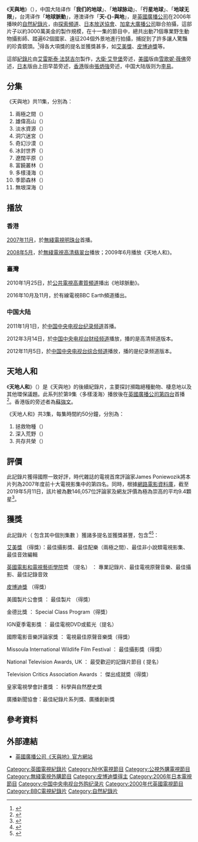 {{otheruses|天與地|subject2=-{zh-hans:地球脉动;zh-hk:天與地;zh-tw:地球脈動;}-|guillemet=1|disambig=no}}
{{noteTA
|T=zh:天與地 (紀錄片);zh-hans:地球脉动;zh-hk:天與地 (紀錄片);zh-tw:地球脈動;
|G1=Show
|1=zh:天與地;zh-hans:地球脉动;zh-hk:天與地;zh-tw:地球脈動;
|2=zh-hans:地球脉动：迎向未来;zh-hk:天地人和;zh-tw:地球脈動：迎向未來;
}}
{{電視節目信息框
| 顏色       = 
| 名稱       = 天與地
| 原名       = Planet Earth
| 圖片       = [[檔案:BBC_PE_the_future.jpg|200px]]
| 圖說       = 《天與地》片頭
| 類型       = 自然[[紀錄片|紀錄片]]
| 原創       = [[英國廣播公司|英國廣播公司]]
| 旁白       = [[大衛·艾登堡|大衛·艾登堡]] （英國）<br />[[雪歌妮·薇佛|雪歌妮·薇佛]] （美國）<br />{{link-ja|上田早苗|上田早苗}} （日本）<br />[[張炳強|張炳強]] （香港）<br />[[赵忠祥|赵忠祥]] （中国内地）
| 作曲       = {{link-en|喬治·芬頓|George Fenton}}
| 國家       = [[英國|英國]]
| 地區       = 
| 語言       = 英文
| 集數       = 11
| 執行製作   = [[艾雷斯泰·法瑟吉爾|艾雷斯泰·法瑟吉爾]]
| 電視台     = [[英國廣播公司第一台|英國廣播公司第一台]]<br />[[英國廣播公司高解像頻道|英國廣播公司高解像頻道]]
| 視頻制式   = [[576i|576i]] （[[標準清晰度電視|標準解像]]）<br />[[1080i|1080i]]/[[1080p|1080p]] （[[高清晰度電視|高解像]]）
| 音頻制式   = 
| 首播國家   = [[英國|英國]]
| 首播地區   = 
| 開始       = 2006年3月5日
| 結束       = 2006年12月10日
| 中國大陸名稱 = -{地球无限}-<br/ >-{我们的地球}-（[[正大综艺|正大综艺]]）<br/ >-{地球脉动}-（[[中国中央电视台纪录频道|CCTV-9 纪录]]）
| 台灣名稱     = -{地球脈動}-
| 港澳名稱     = -{天與地}-
| 馬新名稱     = 
| related              = 《[[行星地球2|行星地球2]]》
| 官方網站   = http://www.bbc.co.uk/nature/animals/planetearth
| imdb_id    = 0795176
}}
《'''天與地'''》（{{lang-en|''Planet Earth''}}），中国大陆译作「'''我们的地球'''」、「'''地球脉动'''」、「'''行星地球'''」、「'''地球无限'''」，台湾译作「'''地球脈動'''」，港澳译作「'''天-{}-與地'''」，是[[英國廣播公司|英國廣播公司]]在2006年播映的[[自然紀錄片|自然紀錄片]]，由[[探索頻道|探索頻道]]、[[日本放送協會|日本放送協會]]、[[加拿大廣播公司|加拿大廣播公司]]聯合拍攝，這部片子以約3000萬美金的製作規模，在十一集的節目中，總共出動71個專業野生動物攝影師、踏遍62個國家、遠征204個外景地進行拍攝，捕捉到了許多讓人驚豔的珍貴鏡頭。<ref>{{Cite web
|URL= 
http://web.pts.org.tw/php/mealc/main.php?XMAENO=1503
|title= 
節目名稱：地球脈動
|accessdate= 
2016-11-11
|archive-date= 
2016-11-12
|archive-url= 
https://web.archive.org/web/20161112013751/http://web.pts.org.tw/php/mealc/main.php?XMAENO=1503
|dead-url= 
no
}}</ref>得各大項獎的提名並獲獎甚多，如[[艾美獎|艾美獎]]、[[皮博迪獎|皮博迪獎]]等。    

這部[[紀錄片|紀錄片]]由[[艾雷斯泰·法瑟吉尔|艾雷斯泰·法瑟吉尔]]製作，[[大衛·艾登堡|大衛·艾登堡]]旁述，[[美國|美國]]版由[[雪歌妮·薇佛|雪歌妮·薇佛]]旁述，[[日本|日本]]版由上田早苗旁述，[[香港|香港]]版由[[張炳強|張炳強]]旁述，中国大陆版则为[[李易|李易]]。

== 分集 ==
《天與地》共11集，分別為：
# 兩極之間（{{lang|en|From Pole to Pole}}）
# 雄偉高山（{{lang|en|Mountains}}）
# 淡水資源（{{lang|en|Fresh Water}}）
# 洞穴迷宮（{{lang|en|Caves}}）
# 奇幻沙漠（{{lang|en|Deserts}}）
# 冰封世界（{{lang|en|Ice Worlds}}）
# 遼闊平原（{{lang|en|Great Plains}}）
# 富饒叢林（{{lang|en|Jungles}}）
# 多樣淺海（{{lang|en|Shallow Seas}}）
# 季節森林（{{lang|en|Seasonal Forests}}）
# 無垠深海（{{lang|en|Ocean Deep}}）

== 播放 ==
=== 香港 ===
[[2007年11月|2007年11月]]，於[[無綫電視|無綫電視]][[明珠台|明珠台]]首播。

[[2008年5月|2008年5月]]，於[[無綫電視|無綫電視]][[高清翡翠台|高清翡翠台]]播放；2009年6月播放《天地人和》。

=== 臺灣 ===
2010年1月25日，於[[台灣公共廣播電視集團|公共電視]][[HiHD|高畫質頻道]]播出《地球脈動》。

2016年10月及11月，於有線電視BBC Earth頻道播出。

=== 中国大陆 ===
2011年1月1日，於[[中国中央电视台纪录频道|中国中央电视台纪录频道]]首播。

2012年3月14日，於[[中国中央电视台财经频道|中国中央电视台财经频道]]播放，播的是高清频道版本。

2012年11月5日，於[[中国中央电视台综合频道|中国中央电视台综合频道]]播放，播的是纪录频道版本。

== 天地人和 ==
<!-- 因文件已删，故注解：[[檔案:BBC_PE_the_future.jpg|right]] -->
《'''天地人和'''》（{{lang|en|''Planet Earth: The Future''}}）是《天與地》的後續紀錄片，主要探討瀕臨絕種動物、棲息地以及其他環保議題。此系列於第9集〈多樣淺海〉播放後在[[英國廣播公司第四台|英國廣播公司第四台]]首播<ref>{{cite web | url = http://www.bbc.co.uk/pressoffice/pressreleases/stories/2006/10_october/12/planet_future.shtml | title = BBC Press Office - Planet Earth Part Two | publisher = [[BBC|BBC]] | date = 2006年10月12日 | accessdate = 2007年3月13日 | archive-date = 2007年5月17日 | archive-url = https://web.archive.org/web/20070517052548/http://www.bbc.co.uk/pressoffice/pressreleases/stories/2006/10_october/12/planet_future.shtml | dead-url = no }}</ref>。香港版的旁述者為[[蘇強文|蘇強文]]。

《天地人和》共3集，每集時間約50分鐘，分別為：
# 拯救物種（{{lang|en|Saving Species}}）
# 深入荒野（{{lang|en|Into the Wilderness}}）
# 共存共榮（{{lang|en|Living Together}}）

== 評價 ==
此記錄片獲得國際一致好評，時代雜誌的電視首席評論家James Poniewozik將本片列為2007年度前十大電視影集中的第四名。同時，根據[[網路電影資料庫|網路電影資料庫]]，截至2019年5月11日，該片被為數146,057位評論家及網友評價為極為崇高的平均9.4顆星<ref>{{cite web|url=http://www.imdb.com/title/tt0795176//|title=Planet Earth（TV-Mini series)|accessdate=2016-11-12|archive-date=2016-11-15|archive-url=https://web.archive.org/web/20161115223237/http://www.imdb.com/title/tt0795176/|dead-url=yes}}</ref>。

== 獲獎 ==
此記錄片（ 包含其中個別集數 ）獲諸多提名並獲獎甚豐，包含<ref>{{cite news |url=http://news.bbc.co.uk/1/hi/entertainment/6447221.stm |title=Dame Helen is small screen queen |publisher=BBC Online |date=2007-03-14 |accessdate=2016-11-12 |archive-date=2008-01-24 |archive-url=https://web.archive.org/web/20080124185819/http://news.bbc.co.uk/1/hi/entertainment/6447221.stm |dead-url=no }}</ref><ref>{{cite news |url=http://www.imdb.com/title/tt0795176/awards?ref_=tt_awd |title=Awards list of Planet Earth |accessdate=2016-11-12 |archive-date=2016-12-09 |archive-url=https://web.archive.org/web/20161209034552/http://www.imdb.com/title/tt0795176/awards?ref_=tt_awd |dead-url=no }}</ref>： 

[[艾美獎|艾美獎]]  （得獎）：最佳攝影獎、最佳配樂（兩極之間）、最佳非小說類電視影集、最佳音效編輯 

[[英國電影和電視藝術學院|英國電影和電視藝術學院]]奬 （提名） ： 專業記錄片、最佳電視原聲音樂、最佳攝影、最佳記錄音效

[[皮博迪獎|皮博迪獎]]   （得獎）

美國製片公會獎 ： 最佳製片 （得獎）

金德比獎 ： Special Class Program（得獎）

IGN夏季電影獎 ： 最佳電視DVD或藍光（提名）

國際電影音樂評論家獎 ： 電視最佳原聲音樂獎（得獎）

Missoula International Wildlife Film Festival ： 最佳攝影獎（得獎）

National Television Awards, UK ： 最受歡迎的記錄片節目 ( 提名）

Television Critics Association Awards ： 傑出成就奬（得獎）

皇家電視學會計畫獎 ： 科學與自然歷史獎

廣播新聞協會：最佳紀錄片系列獎、廣播創新獎

== 參考資料 ==
<div class="references-small">
<references />
</div>

== 外部連結 ==
* [http://www.bbc.co.uk/planetearth 英國廣播公司《天與地》官方網站]{{en}}

{{DEFAULTSORT:Planet Earth}}
[[Category:英國電視紀錄片|Category:英國電視紀錄片]]
[[Category:NHK電視節目|Category:NHK電視節目]]
[[Category:公視外購電視節目|Category:公視外購電視節目]]
[[Category:無綫電視外購節目|Category:無綫電視外購節目]]
[[Category:皮博迪獎得主|Category:皮博迪獎得主]]
[[Category:2006年日本電視節目|Category:2006年日本電視節目]]
[[Category:中国中央电视台外购纪录片|Category:中国中央电视台外购纪录片]]
[[Category:2000年代英國電視節目|Category:2000年代英國電視節目]]
[[Category:BBC電視紀錄片|Category:BBC電視紀錄片]]
[[Category:自然紀錄片|Category:自然紀錄片]]
